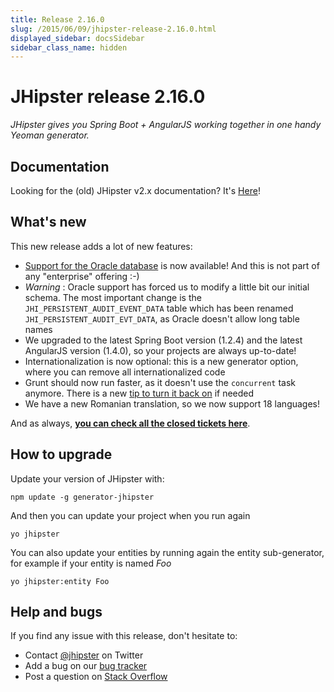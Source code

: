 ```yaml
---
title: Release 2.16.0
slug: /2015/06/09/jhipster-release-2.16.0.html
displayed_sidebar: docsSidebar
sidebar_class_name: hidden
---
```


JHipster release 2.16.0
==================

*JHipster gives you Spring Boot + AngularJS working together in one handy Yeoman generator.*

Documentation
----------

Looking for the (old) JHipster v2.x documentation? It's [Here](https://www.jhipster.tech/documentation-archive/)!

What's new
----------

This new release adds a lot of new features:

- [Support for the Oracle database](/using-oracle/) is now available! And this is not part of any "enterprise" offering :-)
- _Warning_ : Oracle support has forced us to modify a little bit our initial schema. The most important change is the `JHI_PERSISTENT_AUDIT_EVENT_DATA` table which has been renamed `JHI_PERSISTENT_AUDIT_EVT_DATA`, as Oracle doesn't allow long table names
- We upgraded to the latest Spring Boot version (1.2.4) and the latest AngularJS version (1.4.0), so your projects are always up-to-date!
- Internationalization is now optional: this is a new generator option, where you can remove all internationalized code
- Grunt should now run faster, as it doesn't use the `concurrent` task anymore. There is a new [tip to turn it back on](/tips/005_tip_concurrent_task_grunt.html) if needed
- We have a new Romanian translation, so we now support 18 languages!

And as always, __[you can check all the closed tickets here](https://github.com/jhipster/generator-jhipster/issues?q=milestone%3A2.16.0+is%3Aclosed)__.

How to upgrade
------------

Update your version of JHipster with:

```
npm update -g generator-jhipster
```

And then you can update your project when you run again

```
yo jhipster
```

You can also update your entities by running again the entity sub-generator, for example if your entity is named _Foo_

```
yo jhipster:entity Foo
```

Help and bugs
--------------

If you find any issue with this release, don't hesitate to:

- Contact [@jhipster](https://twitter.com/jhipster) on Twitter
- Add a bug on our [bug tracker](https://github.com/jhipster/generator-jhipster/issues?state=open)
- Post a question on [Stack Overflow](http://stackoverflow.com/tags/jhipster/info)
